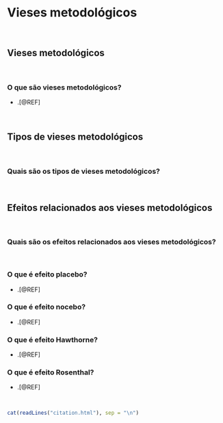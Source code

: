 # **Vieses metodológicos** {#vieses-metodologicos}

<br>

## Vieses metodológicos

<br>

### O que são vieses metodológicos?

- .[@REF]

<br>

## Tipos de vieses metodológicos

<br>

### Quais são os tipos de vieses metodológicos?

<br>

## Efeitos relacionados aos vieses metodológicos

<br>

### Quais são os efeitos relacionados aos vieses metodológicos?

<br>

### O que é efeito placebo?

- .[@REF]

### O que é efeito nocebo?

- .[@REF]

### O que é efeito Hawthorne?

- .[@REF]

### O que é efeito Rosenthal?

- .[@REF]

<br>

```r
cat(readLines("citation.html"), sep = "\n")
```

<br>
